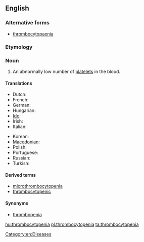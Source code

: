 ==English==
{{wikipedia}}
===Alternative forms===
*[[thrombocytopaenia]]

===Etymology===
{{prefix|thromb|alt1=thrombo-|cytopenia}}

===Noun===
{{en-noun|~}}

# {{context|hematology|lang=en}} An abnormally low number of [[platelet]]s in the blood.

====Translations====
{{trans-top|abnormally low platelet count}}
* Dutch: {{t+|nl|trombocytopenie}}
* French: {{t|fr|thrombocytopénie}}
* German: {{t|de|Thrombozytopenie|f}}
* Hungarian: {{t|hu|trombocitopénia}}
* [[Ido]]: {{t|io|trombositopenia}}
* Irish: {{t|ga|trombaicítipéine|f}}
* Italian: {{t|it|piastrinopenia}}
{{trans-mid}}
* Korean: {{t|ko|혈소판감소증|tr=hyeolsopan-gamsojeung}}
* [[Macedonian]]: {{t|mk|тромбоцитопенија}}
* Polish: {{t|pl|małopłytkowość}}
* Portuguese: {{t|pt|trombocitopenia}}
* Russian: {{t|ru|тромбоцитопения}}
* Turkish: {{t|tr|trombositopeni}}
{{trans-bottom}}

====Derived terms====
*[[microthrombocytopenia]]
*[[thrombocytopenic]]

====Synonyms====
*[[thrombopenia]]

[[Category:en:Diseases]]

[[hu:thrombocytopenia]]
[[pl:thrombocytopenia]]
[[ta:thrombocytopenia]]